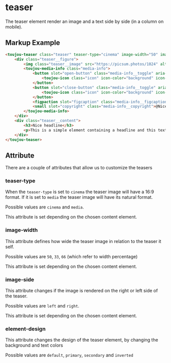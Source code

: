 # teaser

The teaser element render an image and a text side by side (in a column on mobile).

## Markup Example
```html
<toujou-teaser class="teaser" teaser-type="cinema" image-width="50" image-side="left" element-design="primary">
    <div class="teaser__figure">
        <img class="teaser__image" src="https://picsum.photos/1024" alt="nice image" />
        <toujou-media-info class="media-info">
            <button slot="open-button" class="media-info__toggle" aria-description="Toggle the image caption and / or copyright">
                <toujou-icon class="icon" icon-color="background" icon-name="info" icon-size="ms"></toujou-icon>
            </button>
            <button slot="close-button" class="media-info__toggle" aria-description="Toggle the image caption and / or copyright">
                <toujou-icon class="icon" icon-color="background" icon-name="close" icon-size="ms"></toujou-icon>
            </button>
            <figpaction slot="figcaption" class="media-info__figcaption">This is a beautiful description</figpaction>
            <small slot="copyright" class="media-info__copyright">@Nice photographer</small>
        </toujou-media-info>
    </div>
    <div class="teaser__content">
        <h3>Nice headline</h3>
        <p>This is a simple element containing a headline and this text. There are no restrictions for the amount of content. So feel free to add as much information as long as it helps your story or your customer.</p>
    </div>
</toujou-teaser>
```

## Attribute
There are a couple of attributes that allow us to customize the teasers

### teaser-type
When the `teaser-type` is set to `cinema` the teaser image will have a 16:9 format. If it is set to `media` the teaser image will have its natural format.

Possible values are `cinema` and `media`.

This attribute is set depending on the chosen content element.

### image-width
This attribute defines how wide the teaser image in relation to the teaser it self.

Possible values are `50`, `33`, `66` (which refer to width percentage)

This attribute is set depending on the chosen content element.

### image-side
This attribute changes if the image is rendered on the right or left side of the teaser.

Possible values are `left` and `right`.

This attribute is set depending on the chosen content element.

### element-design
This attribute changes the design of the teaser element, by changing the background and text colors

Possible values are `default`, `primary`, `secondary` and  `inverted`
